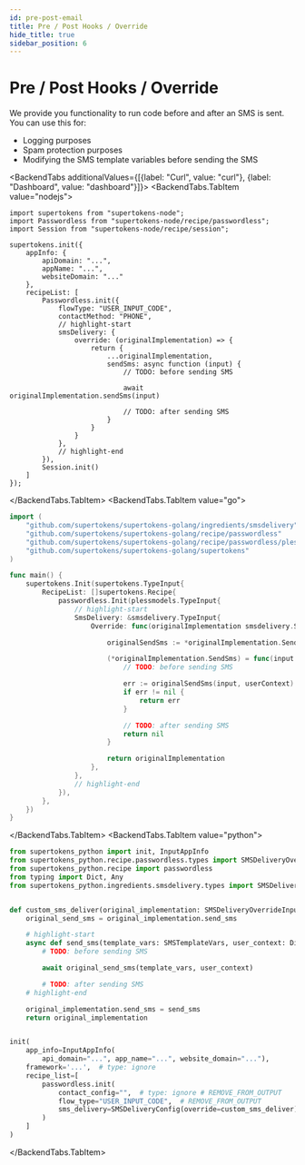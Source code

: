 ```yaml
---
id: pre-post-email
title: Pre / Post Hooks / Override
hide_title: true
sidebar_position: 6
---
```



# Pre / Post Hooks / Override

We provide you functionality to run code before and after an SMS is sent. You can use this for:
- Logging purposes
- Spam protection purposes
- Modifying the SMS template variables before sending the SMS


<BackendTabs additionalValues={[{label: "Curl", value: "curl"}, {label: "Dashboard", value: "dashboard"}]}>
<BackendTabs.TabItem value="nodejs">

```tsx
import supertokens from "supertokens-node";
import Passwordless from "supertokens-node/recipe/passwordless";
import Session from "supertokens-node/recipe/session";

supertokens.init({
    appInfo: {
        apiDomain: "...",
        appName: "...",
        websiteDomain: "..."
    },
    recipeList: [
        Passwordless.init({
            flowType: "USER_INPUT_CODE",
            contactMethod: "PHONE",
            // highlight-start
            smsDelivery: {
                override: (originalImplementation) => {
                    return {
                        ...originalImplementation,
                        sendSms: async function (input) {
                            // TODO: before sending SMS

                            await originalImplementation.sendSms(input)

                            // TODO: after sending SMS
                        }
                    }
                }
            },
            // highlight-end
        }),
        Session.init()
    ]
});
```
</BackendTabs.TabItem>
<BackendTabs.TabItem value="go">

```go
import (
	"github.com/supertokens/supertokens-golang/ingredients/smsdelivery"
	"github.com/supertokens/supertokens-golang/recipe/passwordless"
	"github.com/supertokens/supertokens-golang/recipe/passwordless/plessmodels"
	"github.com/supertokens/supertokens-golang/supertokens"
)

func main() {
	supertokens.Init(supertokens.TypeInput{
		RecipeList: []supertokens.Recipe{
			passwordless.Init(plessmodels.TypeInput{
				// highlight-start
				SmsDelivery: &smsdelivery.TypeInput{
					Override: func(originalImplementation smsdelivery.SmsDeliveryInterface) smsdelivery.SmsDeliveryInterface {

						originalSendSms := *originalImplementation.SendSms

						(*originalImplementation.SendSms) = func(input smsdelivery.SmsType, userContext supertokens.UserContext) error {
							// TODO: before sending SMS

							err := originalSendSms(input, userContext)
							if err != nil {
								return err
							}

							// TODO: after sending SMS
							return nil
						}

						return originalImplementation
					},
				},
				// highlight-end
			}),
		},
	})
}
```
</BackendTabs.TabItem>
<BackendTabs.TabItem value="python">

```python
from supertokens_python import init, InputAppInfo
from supertokens_python.recipe.passwordless.types import SMSDeliveryOverrideInput, SMSTemplateVars
from supertokens_python.recipe import passwordless
from typing import Dict, Any
from supertokens_python.ingredients.smsdelivery.types import SMSDeliveryConfig


def custom_sms_deliver(original_implementation: SMSDeliveryOverrideInput) -> SMSDeliveryOverrideInput:
    original_send_sms = original_implementation.send_sms

    # highlight-start
    async def send_sms(template_vars: SMSTemplateVars, user_context: Dict[str, Any]) -> None:
        # TODO: before sending SMS

        await original_send_sms(template_vars, user_context)

        # TODO: after sending SMS
    # highlight-end

    original_implementation.send_sms = send_sms
    return original_implementation


init(
    app_info=InputAppInfo(
        api_domain="...", app_name="...", website_domain="..."),
    framework='...',  # type: ignore
    recipe_list=[
        passwordless.init(
            contact_config="",  # type: ignore # REMOVE_FROM_OUTPUT
            flow_type="USER_INPUT_CODE",  # REMOVE_FROM_OUTPUT
            sms_delivery=SMSDeliveryConfig(override=custom_sms_deliver)
        )
    ]
)
```

</BackendTabs.TabItem>
</BackendTabs>
